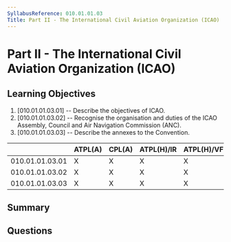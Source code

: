 ```yaml
---
SyllabusReference: 010.01.01.03
Title: Part II - The International Civil Aviation Organization (ICAO)
---
```


# Part II - The International Civil Aviation Organization (ICAO)

## Learning Objectives

1. [010.01.01.03.01] -- Describe the objectives of ICAO.
2. [010.01.01.03.02] -- Recognise the organisation and duties of the ICAO
   Assembly, Council and Air Navigation Commission (ANC).
3. [010.01.01.03.03] -- Describe the annexes to the Convention.

|                 | ATPL(A) | CPL(A) | ATPL(H)/IR | ATPL(H)/VFR | CPL(H) | IR  | CBIR(A) |
| --------------- | ------- | ------ | ---------- | ----------- | ------ | --- | ------- |
| 010.01.01.03.01 | X       | X      | X          | X           | X      |     |         |
| 010.01.01.03.02 | X       | X      | X          | X           | X      |     |         |
| 010.01.01.03.03 | X       | X      | X          | X           | X      |     |         |

## Summary

## Questions
